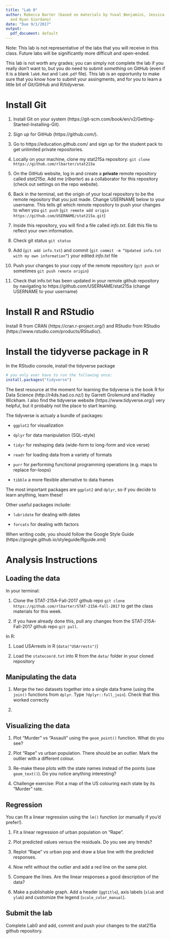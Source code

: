 ```yaml
---
title: "Lab 0"
author: Rebecca Barter (based on materials by Yuval Benjamini, Jessica Li, Adam Bloniars,
  and Ryan Giordano)
date: "Due 9/1/2017"
output:
  pdf_document: default
---
```



Note: This lab is not representative of the labs that you will receive in this class. Future labs will be significantly more difficult and open-ended. 

This lab is not worth any grades; you can simply not complete the lab if you really don't want to, but you do need to submit *something* on GitHub (even if it is a blank `lab0.Rmd` and `lab0.pdf` file). This lab is an opportunity to make sure that you know how to submit your assingments, and for you to learn a little bit of Git/GitHub and R/tidyverse.

# Install Git 

1. Install Git on your system (https://git-scm.com/book/en/v2/Getting-Started-Installing-Git).

1. Sign up for GitHub (https://github.com/).

1. Go to https://education.github.com/ and sign up for the student pack to get unlimited private repositories.

1. Locally on your machine, clone my stat215a repository: `git clone https://github.com/rlbarter/stat215a`

1. On the GitHub website, log in and create a **private** remote repository called *stat215a*. Add me (*rlbarter*) as a collaborator for this repository (check out settings on the repo website). 

1. Back in the terminal, set the origin of your local repository to be the remote repository that you just made. Change USERNAME below to your username. This tells git which remote repository to push your changes to when you `git push` (`git remote add origin https://github.com/USERNAME/stat215a.git`)

1. Inside this repository, you will find a file called *info.txt*. Edit this file to reflect your own information.

1. Check git status `git status`

1. Add (`git add info.txt`) and commit (`git commit -m “Updated info.txt with my own information”`) your edited *info.txt* file

1. Push your changes to your copy of the remote repository (`git push` or sometimes `git push remote origin`)

1. Check that info.txt has been updated in your remote github repository by navigating to https://github.com/USERNAME/stat215a (change USERNAME to your username)


# Install R and RStudio

Install R from CRAN (https://cran.r-project.org/) and RStudio from RStudio (https://www.rstudio.com/products/RStudio/).


# Install the tidyverse package in R

In the RStudio console, install the tidyverse package

```r
# you only ever have to run the following once:
install.packages("tidyverse")
```

The best resource at the moment for learning the tidyverse is the book R for Data Science (http://r4ds.had.co.nz/) by Garrett Grolemund and Hadley Wickham. I also find the tidyverse website (https://www.tidyverse.org/) very helpful, but it probably not the place to start learning.

The tidyverse is actualy a bundle of packages:

- `ggplot2` for visualization

- `dplyr` for data manipulation (SQL-style)

- `tidyr` for reshaping data (wide-form to long-form and vice verse)

- `readr` for loading data from a variety of formats

- `purr` for performing functional programming operations (e.g. maps to replace for-loops)

- `tibble` a more flexible alternative to data frames

The most important packages are `ggplot2` and `dplyr`, so if you decide to learn anything, learn these!


Other useful packages include:

- `lubridate` for dealing with dates

- `forcats` for dealing with factors


When writing code, you should follow the Google Style Guide (https://google.github.io/styleguide/Rguide.xml)

# Analysis Instructions

## Loading the data

In your terminal:

1. Clone the STAT-215A-Fall-2017 github repo `git clone https://github.com/rlbarter/STAT-215A-Fall-2017` to get the class materials for this week.

1. If you have already done this, pull any changes from the STAT-215A-Fall-2017 github repo `git pull`.


In R: 

1. Load USArrests in R (`data("USArrests")`)

1. Load the `statecoord.txt` into R from the `data/` folder in your cloned repository



## Manipulating the data

1. Merge the two datasets together into a single data frame (using the `join()` functions from `dplyr`. Type `?dplyr::full_join`). Check that this worked correctly

1. 

## Visualizing the data

1. Plot "Murder" vs "Assault" using the `geom_point()` function. What do you see?

1. Plot "Rape" vs urban population. There should be an outlier. Mark the outlier with a different colour.

1. Re-make these plots with the state names instead of the points (use `geom_text()`). Do you notice anything interesting?

1. Challenge exercise: Plot a map of the US colouring each state by its "Murder" rate.

## Regression

You can fit a linear regression using the `lm()` function (or manually if you'd prefer!).

1. Fit a linear regression of urban population on "Rape".

1. Plot predicted values versus the residuals. Do you see any trends?

1. Replot "Rape" vs urban pop and draw a blue line with the predicted responses.

1. Now refit without the outlier and add a red line on the same plot.

1. Compare the lines. Are the linear responses a good description of the data?

1. Make a publishable graph. Add a header (`ggtitle`), axis labels (`xlab` and `ylab`) and customize the legend (`scale_color_manual`).

## Submit the lab

Complete Lab0 and add, commit and push your changes to the stat215a github repository. 